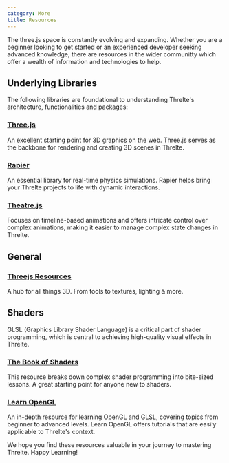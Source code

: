 ```yaml
---
category: More
title: Resources
---
```


The three.js space is constantly evolving and expanding. Whether you are a beginner
looking to get started or an experienced developer seeking advanced knowledge,
there are resources in the wider communitty which offer a wealth of information
and technologies to help.

## Underlying Libraries

The following libraries are foundational to understanding Threlte's architecture, functionalities and packages:

### [Three.js](https://threejs.org/)

An excellent starting point for 3D graphics on the web. Three.js serves as the backbone for rendering and creating 3D scenes in Threlte.

### [Rapier](https://www.rapier.rs/)

An essential library for real-time physics simulations. Rapier helps bring your Threlte projects to life with dynamic interactions.

### [Theatre.js](https://www.theatrejs.com/)

Focuses on timeline-based animations and offers intricate control over complex animations, making it easier to manage complex state changes in Threlte.

## General

### [Threejs Resources](https://threejsresources.com/)

A hub for all things 3D. From tools to textures, lighting & more.

## Shaders

GLSL (Graphics Library Shader Language) is a critical part of shader programming, which is central to achieving high-quality visual effects in Threlte.

### [The Book of Shaders](https://thebookofshaders.com/)

This resource breaks down complex shader programming into bite-sized lessons. A great starting point for anyone new to shaders.

### [Learn OpenGL](https://learnopengl.com/)

An in-depth resource for learning OpenGL and GLSL, covering topics from beginner to advanced levels. Learn OpenGL offers tutorials that are easily applicable to Threlte's context.

We hope you find these resources valuable in your journey to mastering Threlte. Happy Learning!
